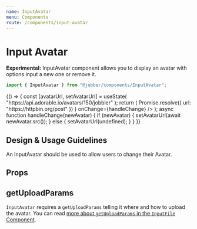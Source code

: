 ```yaml
---
name: InputAvatar
menu: Components
route: /components/input-avatar
---
```



# Input Avatar

<ComponentStatus stage="pre" responsive="yes" accessible="yes" />

**Experimental:** InputAvatar component allows you to display an avatar with
options input a new one or remove it.

```ts
import { InputAvatar } from "@jobber/components/InputAvatar";
```

<Playground>
  {() => {
    const [avatarUrl, setAvatarUrl] = useState(
      "https://api.adorable.io/avatars/150/jobbler"
    );
    return (
      <InputAvatar
        imageUrl={avatarUrl}
        name="The Jobbler"
        getUploadParams={() =>
          Promise.resolve({ url: "https://httpbin.org/post" })
        }
        onChange={handleChange}
      />
    );
    async function handleChange(newAvatar) {
      if (newAvatar) {
        setAvatarUrl(await newAvatar.src());
      } else {
        setAvatarUrl(undefined);
      }
    }
  }}
</Playground>

## Design & Usage Guidelines

An InputAvatar should be used to allow users to change their Avatar.

## Props

<Props of={InputAvatar} />

## getUploadParams

`InputAvatar` requires a `getUploadParams` telling it where and how to upload
the avatar. You can read
[more about `getUploadParams` in the `InputFile` Component](input-file#getuploadparams).
